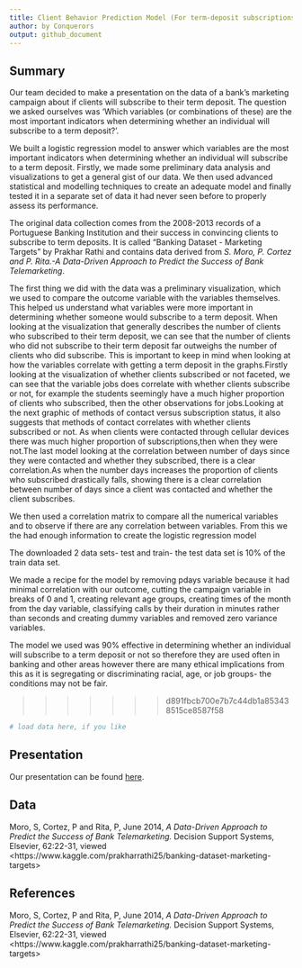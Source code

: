 ```yaml
---
title: Client Behavior Prediction Model (For term-deposit subscriptions in banking)
author: by Conquerors
output: github_document
---
```


## Summary

 Our team decided to make a presentation on the data of a bank's marketing campaign about if clients will subscribe to their term deposit. The question we asked ourselves was 'Which variables (or combinations of these) are the most important indicators when determining whether an individual will subscribe to a term deposit?'.

We built a logistic regression model to answer which variables are the most important indicators when determining whether an individual will subscribe to a term deposit. Firstly, we made some preliminary data analysis and visualizations to get a general gist of our data. We then used advanced statistical and modelling techniques to create an adequate model and finally tested it in a separate set of data it had never seen before to properly assess its performance.
 
The original data collection comes from the 2008-2013 records of a Portuguese Banking Institution and their success in convincing clients to subscribe to term deposits. It is called "Banking Dataset - Marketing Targets" by Prakhar Rathi and contains data derived from *S. Moro, P. Cortez and P. Rita.-A Data-Driven Approach to Predict the Success of Bank Telemarketing*. 


The first thing we did with the data was a preliminary visualization, which we used to compare the outcome variable with the variables themselves. This helped us understand what variables were more important in determining whether someone would subscribe to a term deposit. When looking at the visualization that generally describes the number of clients who subscribed to their term deposit, we can see that the number of clients who did not subscribe to their term deposit far outweighs the number of clients who did subscribe. This is important to keep in mind when looking at how the variables correlate with getting a term deposit in the graphs.Firstly looking at the visualization of whether clients subscribed or not faceted, we can see that the variable jobs does correlate with whether clients subscribe or not, for example the students seemingly have a much higher proportion of clients who subscribed, then the other observations for jobs.Looking at the next graphic of methods of contact versus subscription status, it also suggests that methods of contact correlates with whether clients subscribed or not. As when clients were contacted through cellular devices there was much higher proportion of subscriptions,then when they were not.The last model looking at the correlation between number of days since they were contacted and whether they subscribed, there is a clear correlation.As when the number days increases the proportion of clients who subscribed drastically falls, showing there is a clear correlation between number of days since a client was contacted and whether the client subscribes.  

We then used a correlation matrix to compare all the numerical variables and to observe if there are any correlation between variables. From this we the had enough information to create the logistic regression model

The downloaded 2 data sets- test and train- the test data set is 10% of the train data set. 

We made a recipe for the model by removing pdays variable because it had minimal correlation with our outcome,  cutting the campaign variable in breaks of 0 and 1,  creating relevant age groups, creating times of the month from the day variable, classifying calls by their duration in minutes rather than seconds and creating dummy variables and removed zero variance variables.

The model we used was 90% effective in determining whether an individual will subscribe to a term deposit or not so therefore they are used often in banking and other areas however there are many ethical implications from this as it is segregating or discriminating racial, age, or job groups- the conditions may not be fair.


>>>>>>> d891fbcb700e7b7c44db1a853438515ce8587f58
```r
# load data here, if you like
```

## Presentation

Our presentation can be found [here](presentation/presentation.html).

## Data 

Moro, S, Cortez, P and Rita, P, June 2014, *A Data-Driven Approach to Predict the Success of Bank Telemarketing.* Decision Support Systems, Elsevier, 62:22-31, viewed  \<https://www.kaggle.com/prakharrathi25/banking-dataset-marketing-targets>

## References

Moro, S, Cortez, P and Rita, P, June 2014, *A Data-Driven Approach to Predict the Success of Bank Telemarketing.* Decision Support Systems, Elsevier, 62:22-31, viewed  \<https://www.kaggle.com/prakharrathi25/banking-dataset-marketing-targets>

